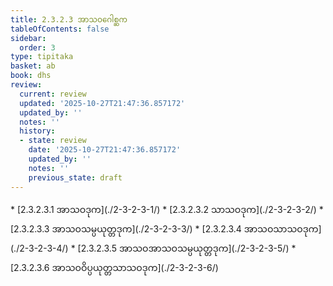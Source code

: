 ```yaml
---
title: 2.3.2.3 အာသဝဂေါစ္ဆက
tableOfContents: false
sidebar:
  order: 3
type: tipitaka
basket: ab
book: dhs
review:
  current: review
  updated: '2025-10-27T21:47:36.857172'
  updated_by: ''
  notes: ''
  history:
  - state: review
    date: '2025-10-27T21:47:36.857172'
    updated_by: ''
    notes: ''
    previous_state: draft
---
```



<ReviewStatus review={frontmatter.review} showDetails={true} />

<HypothesisAnnotation frontmatter={frontmatter} />

<DynamicBreadcrumb />



<TableOfContents book="dhs" section="2.3.2.3">
* [2.3.2.3.1 အာသဝဒုက](./2-3-2-3-1/)
* [2.3.2.3.2 သာသဝဒုက](./2-3-2-3-2/)
* [2.3.2.3.3 အာသဝသမ္ပယုတ္တဒုက](./2-3-2-3-3/)
* [2.3.2.3.4 အာသဝသာသဝဒုက](./2-3-2-3-4/)
* [2.3.2.3.5 အာသဝအာသဝသမ္ပယုတ္တဒုက](./2-3-2-3-5/)
* [2.3.2.3.6 အာသဝဝိပ္ပယုတ္တသာသဝဒုက](./2-3-2-3-6/)
</TableOfContents>